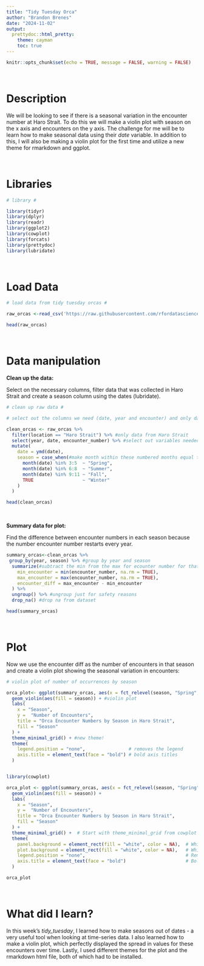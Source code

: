 ```yaml
---
title: "Tidy Tuesday Orca"
author: "Brandon Brenes"
date: "2024-11-02"
output:
  prettydoc::html_pretty:
    theme: cayman
    toc: true
---
```


```r

knitr::opts_chunk$set(echo = TRUE, message = FALSE, warning = FALSE)

```

<br>

# Description

We will be looking to see if there is a seasonal variation in the encounter number at Haro Strait. To do this we will make a violin plot with season on the x axis and encounters on the y axis. The challenge for me will be to learn how to make seasonal data using their *date* variable. In addition to this, I will also be making a violin plot for the first time and utilize a new theme for rmarkdown and ggplot.

<br>

# Libraries

```r

# library #

library(tidyr)
library(dplyr)
library(readr)
library(ggplot2)
library(cowplot)
library(forcats)
library(prettydoc)
library(lubridate)

```

<br>

# Load Data

```r

# load data from tidy tuesday orcas #

raw_orcas <-read_csv('https://raw.githubusercontent.com/rfordatascience/tidytuesday/master/data/2024/2024-10-15/orcas.csv')

head(raw_orcas)


```

<br>

# Data manipulation

**Clean up the data:**

Select on the necessary columns, filter data that was collected in Haro Strait and create a season column using the dates (lubridate).

```r

# clean up raw data #

# select out the columns we need (date, year and encounter) and only data in location Haro Strait, manipulate the data give seasons for dates.

clean_orcas <- raw_orcas %>% 
  filter(location == "Haro Strait") %>% #only data from Haro Strait
  select(year, date, encounter_number) %>% #select out variables needed
  mutate(
    date = ymd(date),
    season = case_when(#make month within these numbered months equal to this "season"
      month(date) %in% 3:5  ~ "Spring",
      month(date) %in% 6:8  ~ "Summer",
      month(date) %in% 9:11 ~ "Fall",
      TRUE                  ~ "Winter"
    )
  )

head(clean_orcas)
```

<br>

**Summary data for plot:**

Find the difference between encounter numbers in each season because the number encounter number restarts every year.

```r

summary_orcas<-clean_orcas %>%
 group_by(year, season) %>% #group by year and season
  summarize(#subtract the min from the max for ecounter number for that years seasons.
    min_encounter = min(encounter_number, na.rm = TRUE),
    max_encounter = max(encounter_number, na.rm = TRUE),
    encounter_diff = max_encounter - min_encounter
  ) %>%
  ungroup() %>% #ungroup just for safety reasons
  drop_na() #drop na from dataset

head(summary_orcas)

```

<br>

# Plot

Now we use the encounter diff as the number of encounters in that season and create a violin plot showing the seasonal variation in encounters:

```r

# violin plot of number of occurrences by season

orca_plot<- ggplot(summary_orcas, aes(x = fct_relevel(season, "Spring", "Summer", "Fall", "Winter"), y = encounter_diff)) +#use fct_relevel so it puts seasons in order
  geom_violin(aes(fill = season)) + #violin plot
  labs(
    x = "Season",
    y =  "Number of Encounters",
    title = "Orca Encounter Numbers by Season in Haro Strait",
    fill = "Season"
  ) +
  theme_minimal_grid() + #new theme!
  theme(
    legend.position = "none",                # removes the legend
    axis.title = element_text(face = "bold") # bold axis titles
  )


library(cowplot)

orca_plot <- ggplot(summary_orcas, aes(x = fct_relevel(season, "Spring", "Summer", "Fall", "Winter"), y = encounter_diff)) +
  geom_violin(aes(fill = season)) + 
  labs(
    x = "Season",
    y =  "Number of Encounters",
    title = "Orca Encounter Numbers by Season in Haro Strait",
    fill = "Season"
  ) +
  theme_minimal_grid() +  # Start with theme_minimal_grid from cowplot
  theme(
    panel.background = element_rect(fill = "white", color = NA),  # White background
    plot.background = element_rect(fill = "white", color = NA),   # White background around plot
    legend.position = "none",                                     # Removes the legend
    axis.title = element_text(face = "bold")                      # Bold axis titles
  )

orca_plot

```

<br>

# What did I learn?
In this week's _tidy_tuesday_, I learned how to make seasons out of dates - a very useful tool when looking at time-series data. I also learned how to make a violin plot, which perfectly displayed the spread in values for these encounters over time. Lastly, I used different themes for the plot and the rmarkdown html file, both of which had to be installed.
